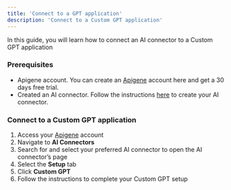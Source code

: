 ```yaml
---
title: 'Connect to a GPT application'
description: 'Connect to a Custom GPT application'
---
```


In this guide, you will learn how to connect an AI connector to a Custom GPT application 

### Prerequisites

- Apigene account. You can create an [Apigene](http://app.apigene.ai) account here and get a 30 days free trial. 
- Created an AI connector. Follow the instructions [here](guides/connectors/overview) to create your AI connector.


### Connect to a Custom GPT application

1. Access your [Apigene](https://app.apigene.ai) account
2. Navigate to **AI Connectors**
3. Search for and select your preferred AI connector to open the AI connector’s page
4. Select the **Setup** tab
5. Click **Custom GPT**
6. Follow the instructions to complete your Custom GPT setup

